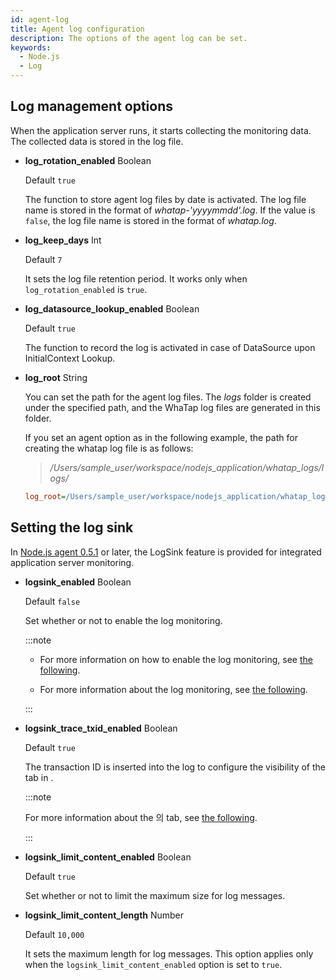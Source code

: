 ```yaml
---
id: agent-log
title: Agent log configuration
description: The options of the agent log can be set.
keywords:
  - Node.js
  - Log
---
```


## Log management options

When the application server runs, it starts collecting the monitoring data. The collected data is stored in the log file.

- **log_rotation_enabled** <span class='type'>Boolean</span>

  Default `true`

  The function to store agent log files by date is activated. The log file name is stored in the format of _whatap-'yyyymmdd'.log_. If the value is `false`, the log file name is stored in the format of _whatap.log_.

- **log_keep_days** <span class='type'>Int</span>

  Default `7`

  It sets the log file retention period. It works only when `log_rotation_enabled` is `true`.

- **log_datasource_lookup_enabled** <span class='type'>Boolean</span>

  Default `true`

  The function to record the log is activated in case of DataSource upon InitialContext Lookup.

- **log_root** <span class='type'>String</span>

  You can set the path for the agent log files. The _logs_ folder is created under the specified path, and the WhaTap log files are generated in this folder.

  If you set an agent option as in the following example, the path for creating the whatap log file is as follows:

  > <em>/Users/sample_user/workspace/nodejs_application/whatap_logs/logs/</em>

  ```ini title="whatap.conf"
  log_root=/Users/sample_user/workspace/nodejs_application/whatap_logs/
  ```

## Setting the log sink

In [Node.js agent 0.5.1](../release-notes/nodejs/nodejs-0_5_1) or later, the LogSink feature is provided for integrated application server monitoring.

- **logsink_enabled** <span class='type'>Boolean</span>

  Default `false`

  Set whether or not to enable the log monitoring.

  :::note

  - For more information on how to enable the log monitoring, see [the following](../log/log-nodejs).

  - For more information about the log monitoring, see [the following](../log/learn-main-menu).

  :::

- **logsink_trace_txid_enabled** <span class='type'>Boolean</span>

  Default `true`

  The transaction ID is inserted into the log to configure the visibility of the <Cmdname sid="TTL06128" className="uitext" /> tab in <Cmdname sid="TTL06209" className="uitext" />.

  :::note

  For more information about the <Cmdname sid="TTL06209" className="uitext" />의 <Cmdname sid="TTL06128" className="uitext" /> tab, see [the following](dashboard-hitmap-trace#anlaysis-trace-transaction-log).

  :::

- **logsink_limit_content_enabled** <span class='type'>Boolean</span>

  Default `true`

  Set whether or not to limit the maximum size for log messages.

- **logsink_limit_content_length** <span class='type'>Number</span>

  Default `10,000`

  It sets the maximum length for log messages. This option applies only when the `logsink_limit_content_enabled` option is set to `true`.
